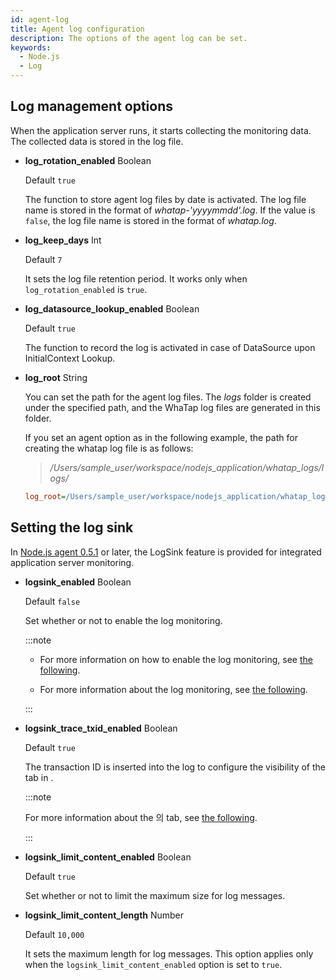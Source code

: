 ```yaml
---
id: agent-log
title: Agent log configuration
description: The options of the agent log can be set.
keywords:
  - Node.js
  - Log
---
```


## Log management options

When the application server runs, it starts collecting the monitoring data. The collected data is stored in the log file.

- **log_rotation_enabled** <span class='type'>Boolean</span>

  Default `true`

  The function to store agent log files by date is activated. The log file name is stored in the format of _whatap-'yyyymmdd'.log_. If the value is `false`, the log file name is stored in the format of _whatap.log_.

- **log_keep_days** <span class='type'>Int</span>

  Default `7`

  It sets the log file retention period. It works only when `log_rotation_enabled` is `true`.

- **log_datasource_lookup_enabled** <span class='type'>Boolean</span>

  Default `true`

  The function to record the log is activated in case of DataSource upon InitialContext Lookup.

- **log_root** <span class='type'>String</span>

  You can set the path for the agent log files. The _logs_ folder is created under the specified path, and the WhaTap log files are generated in this folder.

  If you set an agent option as in the following example, the path for creating the whatap log file is as follows:

  > <em>/Users/sample_user/workspace/nodejs_application/whatap_logs/logs/</em>

  ```ini title="whatap.conf"
  log_root=/Users/sample_user/workspace/nodejs_application/whatap_logs/
  ```

## Setting the log sink

In [Node.js agent 0.5.1](../release-notes/nodejs/nodejs-0_5_1) or later, the LogSink feature is provided for integrated application server monitoring.

- **logsink_enabled** <span class='type'>Boolean</span>

  Default `false`

  Set whether or not to enable the log monitoring.

  :::note

  - For more information on how to enable the log monitoring, see [the following](../log/log-nodejs).

  - For more information about the log monitoring, see [the following](../log/learn-main-menu).

  :::

- **logsink_trace_txid_enabled** <span class='type'>Boolean</span>

  Default `true`

  The transaction ID is inserted into the log to configure the visibility of the <Cmdname sid="TTL06128" className="uitext" /> tab in <Cmdname sid="TTL06209" className="uitext" />.

  :::note

  For more information about the <Cmdname sid="TTL06209" className="uitext" />의 <Cmdname sid="TTL06128" className="uitext" /> tab, see [the following](dashboard-hitmap-trace#anlaysis-trace-transaction-log).

  :::

- **logsink_limit_content_enabled** <span class='type'>Boolean</span>

  Default `true`

  Set whether or not to limit the maximum size for log messages.

- **logsink_limit_content_length** <span class='type'>Number</span>

  Default `10,000`

  It sets the maximum length for log messages. This option applies only when the `logsink_limit_content_enabled` option is set to `true`.
